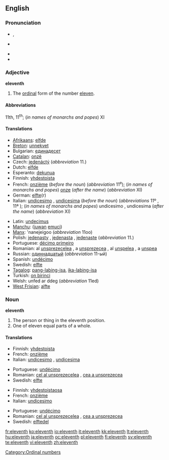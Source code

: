 ==English==
{{ordinalbox|en|10th|11th|12th|tenth|twelfth|card=eleven}}

===Pronunciation===
* {{a|UK}} {{IPA|/ɪˈlɛv.nθ/}}, {{SAMPA|/I"lEv.nT/}}
* {{a|US}} {{IPA|/ɨˈlɛv.nθ/}}
* {{audio|en-us-eleventh.ogg|Audio (US)}}
* {{hyphenation|e|lev|enth}}

===Adjective===
'''eleventh'''

# The [[ordinal]] form of the number [[eleven]].

====Abbreviations====
11th, 11<sup>th</sup>; (''in names of monarchs and popes'') XI

====Translations====
{{trans-top|ordinal form of eleven}}
* [[Afrikaans]]: [[elfde]]
* [[Breton]]: [[unnekvet]]
* Bulgarian: [[единадесет]]
* [[Catalan]]: [[onzè]]
* Czech: [[jedenáctý]] (''abbreviation'' 11.)
* Dutch: [[elfde]]
* Esperanto: [[dekunua]]
* Finnish: [[yhdestoista]]
* French: [[onzième]] (''before the noun'') (''abbreviation'' 11<sup>e</sup>); (''in names of monarchs and popes'') [[onze]] (''after the name'') (''abbreviation'' XI)
* German: [[elfte]](r)
* Italian: [[undicesimo]] {{m}}, [[undicesima]] {{f}} (''before the noun'') (''abbreviations'' 11º {{m}}, 11ª {{f}}); (''in names of monarchs and popes'') undicesimo {{m}}, undicesima {{f}} (''after the name'') (''abbreviation'' XI)
{{trans-mid}}
* Latin: [[undecimus]]
* [[Manchu]]: ([[juwan]] [[emuci]])
* [[Manx]]: 'nanejeigoo (''abbreviation'' 11oo)
* Polish: [[jedenasty]] {{m}}, [[jedenasta]] {{f}}, [[jedenaste]] {{n}} (''abbreviation'' 11.)
* Portuguese: [[décimo primeiro]]
* Romanian: al [[unsprezecelea]] {{m}}, a [[unsprezecea]] {{f}}, al [[unşpelea]] {{italbrac|m, informal}}, a [[unşpea]] {{italbrac|f, informal}}
* Russian: [[одиннадцатый]] (''abbreviation'' 11-ый)
* Spanish: [[undécimo]]
* Swedish: [[elfte]]
* [[Tagalog]]: [[pang-labing-isa]], [[ika-labing-isa]]
* Turkish: [[on birinci]]
* Welsh: unfed ar ddeg (''abbreviation'' 11ed)
* [[West Frisian]]: [[alfte]]
{{trans-bottom}}

===Noun===
'''eleventh'''

# The person or thing in the eleventh position.
# One of eleven equal parts of a whole.

====Translations====
{{trans-top|something in the eleventh position}}
* Finnish: [[yhdestoista]]
* French: [[onzième]] {{m|f}}
* Italian: [[undicesimo]] {{m}}, [[undicesima]] {{f}}
{{trans-mid}}
* Portuguese: [[undécimo]] {{m}}
* Romanian: [[cel al unsprezecelea]] {{m}}, [[cea a unsprezecea]] {{f}}
* Swedish: [[elfte]]
{{trans-bottom}}

{{trans-top|one of eleven equal parts of a whole}}
* Finnish: [[yhdestoistaosa]]
* French: [[onzième]] {{m}}
* Italian: [[undicesimo]] {{m}}
{{trans-mid}}
* Portuguese: [[undécimo]] {{m}}
* Romanian: [[cel al unsprezecelea]] {{m}}, [[cea a unsprezecea]] {{f}}
* Swedish: [[elftedel]]
{{trans-bottom}}

[[Category:Ordinal numbers]]

[[fr:eleventh]]
[[ko:eleventh]]
[[io:eleventh]]
[[it:eleventh]]
[[kk:eleventh]]
[[lt:eleventh]]
[[hu:eleventh]]
[[ja:eleventh]]
[[oc:eleventh]]
[[pl:eleventh]]
[[fi:eleventh]]
[[sv:eleventh]]
[[te:eleventh]]
[[vi:eleventh]]
[[zh:eleventh]]